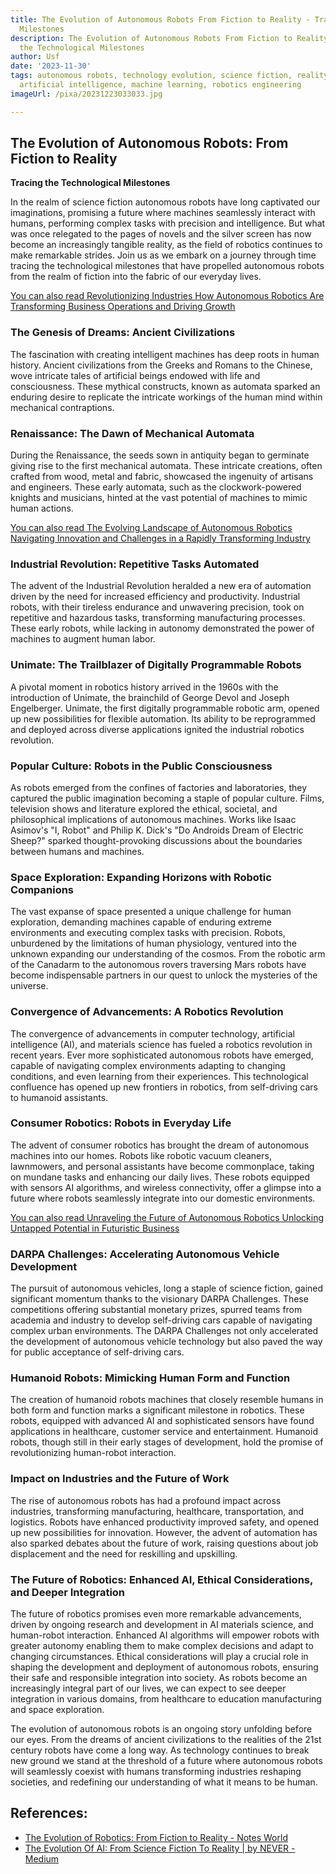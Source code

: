 ```yaml
---
title: The Evolution of Autonomous Robots From Fiction to Reality - Tracing the Technological
  Milestones
description: The Evolution of Autonomous Robots From Fiction to Reality - Tracing
  the Technological Milestones
author: Usf
date: '2023-11-30'
tags: autonomous robots, technology evolution, science fiction, reality, milestones,
  artificial intelligence, machine learning, robotics engineering
imageUrl: /pixa/20231223033033.jpg

---
```

## The Evolution of Autonomous Robots: From Fiction to Reality

**Tracing the Technological  Milestones**

In the  realm of science fiction autonomous robots have long captivated our imaginations, promising a future where machines seamlessly interact with humans, performing complex tasks with precision  and intelligence. But what was once relegated to the pages of novels and the silver screen has now become an increasingly tangible reality, as the field of robotics continues to make remarkable  strides. Join us as we  embark on a journey through time tracing the technological milestones that have propelled autonomous  robots from the realm of fiction into the fabric of our everyday lives.

[You can also read Revolutionizing Industries How Autonomous Robotics Are Transforming Business  Operations and Driving Growth](Revolutionizing%20Industries%20How%20Autonomous%20Robotics%20Are%20Transforming%20Business%20Operations%20and%20Driving%20Growth)


### The Genesis of Dreams: Ancient Civilizations

The fascination with creating intelligent machines has deep roots in human history. Ancient  civilizations  from the Greeks and  Romans  to the Chinese, wove intricate tales of artificial beings endowed  with life and consciousness. These mythical constructs, known as automata sparked an  enduring desire  to replicate the intricate workings of the human mind within mechanical contraptions.

### Renaissance: The Dawn of Mechanical Automata

During the  Renaissance, the seeds  sown  in antiquity began to germinate giving rise to the first mechanical automata. These intricate creations, often crafted from wood, metal and fabric, showcased the ingenuity of artisans and engineers. These early automata, such as the clockwork-powered knights and musicians, hinted at the vast potential of machines to mimic human actions.

[You can  also read The Evolving Landscape of Autonomous Robotics Navigating Innovation and Challenges in a Rapidly Transforming Industry](The%20Evolving%20Landscape%20of%20Autonomous%20Robotics%20Navigating%20Innovation%20and%20Challenges%20in%20a%20Rapidly%20Transforming%20Industry)


### Industrial Revolution: Repetitive Tasks Automated

The advent of the Industrial Revolution heralded  a new  era of automation driven by the need for increased efficiency  and productivity. Industrial robots, with their tireless endurance and unwavering precision,  took on repetitive and hazardous tasks, transforming  manufacturing processes. These early robots, while lacking in autonomy demonstrated the power of  machines to augment human labor.

### Unimate: The Trailblazer  of Digitally Programmable Robots

A pivotal moment in robotics history arrived in the 1960s with the introduction of  Unimate, the brainchild of George Devol and Joseph Engelberger. Unimate, the  first digitally programmable robotic arm, opened up new possibilities for flexible automation. Its ability to be reprogrammed and deployed  across diverse applications ignited the industrial  robotics revolution.

### Popular Culture: Robots in the Public Consciousness

As robots emerged from the confines of factories and laboratories, they captured the public imagination becoming a staple of popular culture.  Films, television shows  and literature explored the ethical, societal, and philosophical implications of autonomous machines.  Works like  Isaac Asimov's "I, Robot" and Philip K. Dick's "Do Androids Dream of Electric Sheep?"  sparked thought-provoking discussions  about the boundaries between  humans and machines.

### Space Exploration: Expanding Horizons with Robotic Companions

The vast  expanse  of space presented a unique challenge for human exploration,  demanding machines capable of enduring extreme environments and executing complex  tasks with  precision. Robots, unburdened by  the limitations of  human physiology, ventured into the unknown expanding our understanding of the cosmos. From  the robotic arm of the Canadarm to the autonomous rovers traversing  Mars robots have become indispensable partners in our quest to unlock the mysteries of  the universe.

### Convergence of Advancements: A Robotics Revolution

The convergence of advancements in computer  technology,  artificial intelligence (AI), and materials  science has fueled a robotics revolution in recent years.  Ever more sophisticated autonomous robots have emerged, capable of navigating complex  environments adapting to changing conditions, and even learning from their experiences. This technological confluence has opened up new frontiers in robotics, from self-driving cars to humanoid assistants.

### Consumer Robotics: Robots in Everyday Life

The  advent of consumer robotics  has brought the dream of autonomous machines into our homes. Robots like robotic vacuum cleaners, lawnmowers,  and personal assistants have become  commonplace, taking on mundane tasks and enhancing our daily  lives. These robots equipped  with sensors  AI algorithms, and wireless connectivity, offer a glimpse into a future  where robots seamlessly integrate into  our domestic environments.

[You can  also  read Unraveling the Future  of  Autonomous Robotics Unlocking  Untapped Potential in Futuristic Business](Unraveling%20the%20Future%20of%20Autonomous%20Robotics%20Unlocking%20Untapped%20Potential%20in%20Futuristic%20Business)


### DARPA  Challenges: Accelerating Autonomous Vehicle Development

The pursuit of autonomous vehicles, long a staple of science fiction, gained significant momentum  thanks to the visionary DARPA Challenges. These competitions offering substantial monetary prizes, spurred  teams  from academia and industry to  develop self-driving  cars capable of navigating  complex urban environments.  The DARPA Challenges not only  accelerated the development of autonomous  vehicle technology but also  paved the way for public acceptance of self-driving cars.

### Humanoid Robots: Mimicking Human Form and  Function

The creation of humanoid robots machines that closely  resemble humans in  both form and function marks a significant milestone in robotics. These  robots, equipped with advanced  AI and sophisticated sensors  have found  applications in healthcare, customer service and entertainment. Humanoid robots, though still in their early stages of development, hold the promise of revolutionizing human-robot interaction.

### Impact on Industries and  the Future of Work

The rise of autonomous robots has had a profound impact across industries, transforming manufacturing, healthcare, transportation,  and logistics.  Robots have enhanced productivity improved safety, and opened up new possibilities for  innovation. However, the advent of automation has also sparked debates about  the future of work, raising  questions about job displacement and the need for reskilling and upskilling.

### The Future of Robotics: Enhanced AI, Ethical Considerations, and Deeper Integration

The  future of  robotics promises even more remarkable  advancements, driven by ongoing research and development  in AI materials science, and human-robot interaction. Enhanced AI algorithms will empower robots with greater autonomy  enabling them to  make complex decisions and adapt to changing circumstances. Ethical considerations will play  a crucial role in shaping the development and deployment of autonomous robots,  ensuring their safe and responsible integration into society. As robots become an increasingly integral part of  our  lives, we can expect to see deeper integration in various domains, from healthcare to education manufacturing and space exploration.

The evolution of autonomous robots is an ongoing story unfolding before our eyes. From  the dreams of ancient civilizations to the realities of the 21st century  robots have come a long way. As technology continues to break new ground  we  stand at the threshold of a future where autonomous robots will seamlessly coexist with humans transforming industries reshaping societies, and redefining our understanding of what it means to be human.

## References:
- [The Evolution of Robotics: From Fiction to Reality - Notes World](https://www.notesworld.in/2023/09/the-evolution-of-robotics-from-fiction.html)
- [The Evolution Of AI: From Science Fiction To Reality | by NEVER - Medium](https://medium.com/@Neverapp/the-evolution-of-ai-from-science-fiction-to-reality-c0d2531355d9)
